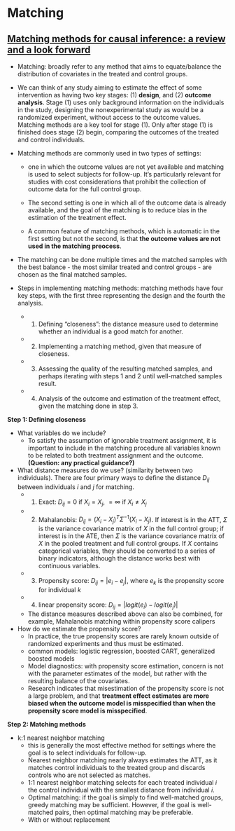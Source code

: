 # Matching {-}

## [Matching methods for causal inference: a review and a look forward](https://www.ncbi.nlm.nih.gov/pmc/articles/PMC2943670/) {-}

- Matching: broadly refer to any method that aims to equate/balance the distribution of covariates in the treated and control groups.

- We can think of any study aiming to estimate the effect of some intervention as having two key stages: (1) **design**, and (2) **outcome analysis**. Stage (1) uses only background information on the individuals in the study, designing the nonexperimental study as would be a randomized experiment, without access to the outcome values. Matching methods are a key tool for stage (1). Only after stage (1) is finished does stage (2) begin, comparing the outcomes of the treated and control individuals. 

- Matching methods are commonly used in two types of settings: 
  - one in which the outcome values are not yet available and matching is used to select subjects for follow-up. 
It's particularly relevant for studies with cost considerations that prohibit the collection of outcome data for the full control group. 

  - The second setting is one in which all of the outcome data is already available, and the goal of the matching is to reduce bias in the estimation of the treatment effect. 
  
  - A common feature of matching methods, which is automatic in the first setting but not the second, is that **the outcome values are not used in the matching preocess**. 
  
- The matching can be done multiple times and the matched samples with the best balance - the most similar treated and control groups - are chosen as the final matched samples.    


- Steps in implementing matching methods: matching methods have four key steps, with the first three representing the design and the fourth the analysis. 
  - 1. Defining "closeness": the distance measure used to determine whether an individual is a good match for another. 
  - 2. Implementing a matching method, given that measure of closeness.
  - 3. Assessing the quality of the resulting matched samples, and perhaps iterating with steps 1 and 2 until well-matched samples result.
  - 4. Analysis of the outcome and estimation of the treatment effect, given the matching done in step 3. 
  
**Step 1: Defining closeness**

- What variables do we include? 
  - To satisfy the assumption of ignorable treatment assignment, it is important to include in the matching procedure all variables known to be related to both treatment assignment and the outcome.**(Question: any practical guidance?)**   

- What distance measures do we use? (similarity between two individuals). There are four primary ways to define the distance $D_{ij}$ between individuals $i$ and $j$ for matching. 
  - 1. Exact: $D_{ij}=0$ if $X_i=X_j$, $=\infty$ if $X_i \ne X_j$
  - 2. Mahalanobis: $D_{ij}=(X_i-X_j)^T\Sigma^{-1}(X_i-X_j)$. If interest is in the ATT, $\Sigma$ is the variance covariance matrix of $X$ in the full control group; if interest is in the ATE, then $\Sigma$ is the variance covariance matrix of $X$ in the pooled treatment and full control groups. If $X$ contains categorical variables, they should be converted to a series of binary indicators, although the distance works best with continuous variables.
  - 3. Propensity score: $D_{ij}=|e_i-e_j|$, where $e_k$ is the propensity score for individual $k$
  - 4. linear propensity score: $D_{ij}=|logit(e_i)-logit(e_j)|$
  - The distance measures described above can also be combined, for example, Mahalanobis matching within propensity score calipers 
  
- How do we estimate the propensity score? 
  - In practice, the true propensity scores are rarely known outside of randomized experiments and thus must be estimated. 
  - common models: logistic regression, boosted CART, generalized boosted models
  - Model diagnostics: with propensity score estimation, concern is not with the parameter estimates of the model, but rather with the resulting balance of the covariates. 
  - Research indicates that misestimation of the propensity score is not a large problem, and that **treatment effect estimates are more biased when the outcome model is misspecified than when the propensity score model is misspecified**. 
  

**Step 2: Matching methods**

- k:1 nearest neighbor matching 
  - this is generally the most effective method for settings where the goal is to select individuals for follow-up.   
  - Nearest neighbor matching nearly always estimates the ATT, as it matches control individuals to the treated group and discards controls who are not selected as matches. 
  - 1:1 nearest neighbor matching selects for each treated individual $i$ the control individual with the smallest distance from individual $i$. 
  - Optimal matching: if the goal is simply to find well-matched groups, greedy matching may be sufficient. However, if the goal is well-matched pairs, then optimal matching may be preferable.  
  - With or without replacement 
  

  
  
  
  
  
  
  
  
  
  






































